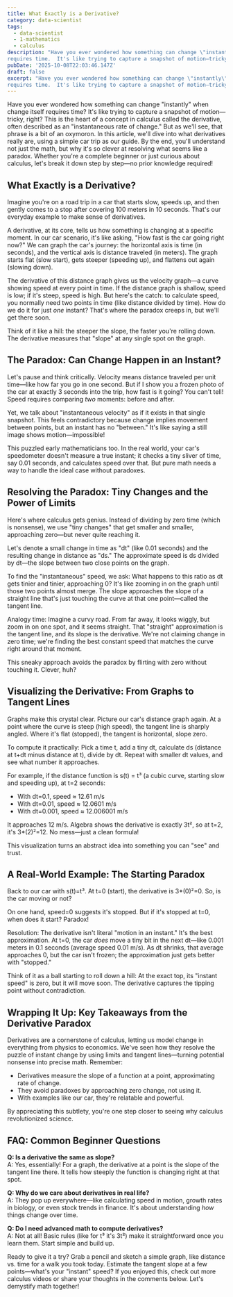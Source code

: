 ```yaml
---
title: What Exactly is a Derivative?
category: data-scientist
tags:
  - data-scientist
  - 1-mathematics
  - calculus
description: "Have you ever wondered how something can change \"instantly\" when change itself
requires time.  It's like trying to capture a snapshot of motion—tricky..."
pubDate: '2025-10-08T22:03:46.147Z'
draft: false
excerpt: "Have you ever wondered how something can change \"instantly\" when change itself
requires time.  It's like trying to capture a snapshot of motion—tricky..."
---
```


Have you ever wondered how something can change "instantly" when change itself requires time? It's like trying to capture a snapshot of motion—tricky, right? This is the heart of a concept in calculus called the derivative, often described as an "instantaneous rate of change." But as we'll see, that phrase is a bit of an oxymoron. In this article, we'll dive into what derivatives really are, using a simple car trip as our guide. By the end, you'll understand not just the math, but why it's so clever at resolving what seems like a paradox. Whether you're a complete beginner or just curious about calculus, let's break it down step by step—no prior knowledge required!

## What Exactly is a Derivative?

Imagine you're on a road trip in a car that starts slow, speeds up, and then gently comes to a stop after covering 100 meters in 10 seconds. That's our everyday example to make sense of derivatives.

A derivative, at its core, tells us how something is changing at a specific moment. In our car scenario, it's like asking, "How fast is the car going right now?" We can graph the car's journey: the horizontal axis is time (in seconds), and the vertical axis is distance traveled (in meters). The graph starts flat (slow start), gets steeper (speeding up), and flattens out again (slowing down).

The derivative of this distance graph gives us the velocity graph—a curve showing speed at every point in time. If the distance graph is shallow, speed is low; if it's steep, speed is high. But here's the catch: to calculate speed, you normally need two points in time (like distance divided by time). How do we do it for just _one_ instant? That's where the paradox creeps in, but we'll get there soon.

Think of it like a hill: the steeper the slope, the faster you're rolling down. The derivative measures that "slope" at any single spot on the graph.

## The Paradox: Can Change Happen in an Instant?

Let's pause and think critically. Velocity means distance traveled per unit time—like how far you go in one second. But if I show you a frozen photo of the car at exactly 3 seconds into the trip, how fast is it going? You can't tell! Speed requires comparing _two_ moments: before and after.

Yet, we talk about "instantaneous velocity" as if it exists in that single snapshot. This feels contradictory because change implies movement between points, but an instant has no "between." It's like saying a still image shows motion—impossible!

This puzzled early mathematicians too. In the real world, your car's speedometer doesn't measure a true instant; it checks a tiny sliver of time, say 0.01 seconds, and calculates speed over that. But pure math needs a way to handle the ideal case without paradoxes.

## Resolving the Paradox: Tiny Changes and the Power of Limits

Here's where calculus gets genius. Instead of dividing by zero time (which is nonsense), we use "tiny changes" that get smaller and smaller, approaching zero—but never quite reaching it.

Let's denote a small change in time as "dt" (like 0.01 seconds) and the resulting change in distance as "ds." The approximate speed is ds divided by dt—the slope between two close points on the graph.

To find the "instantaneous" speed, we ask: What happens to this ratio as dt gets tinier and tinier, approaching 0? It's like zooming in on the graph until those two points almost merge. The slope approaches the slope of a straight line that's just touching the curve at that one point—called the tangent line.

Analogy time: Imagine a curvy road. From far away, it looks wiggly, but zoom in on one spot, and it seems straight. That "straight" approximation is the tangent line, and its slope is the derivative. We're not claiming change in zero time; we're finding the best constant speed that matches the curve right around that moment.

This sneaky approach avoids the paradox by flirting with zero without touching it. Clever, huh?

## Visualizing the Derivative: From Graphs to Tangent Lines

Graphs make this crystal clear. Picture our car's distance graph again. At a point where the curve is steep (high speed), the tangent line is sharply angled. Where it's flat (stopped), the tangent is horizontal, slope zero.

To compute it practically: Pick a time t, add a tiny dt, calculate ds (distance at t+dt minus distance at t), divide by dt. Repeat with smaller dt values, and see what number it approaches.

For example, if the distance function is s(t) = t³ (a cubic curve, starting slow and speeding up), at t=2 seconds:

- With dt=0.1, speed ≈ 12.61 m/s
- With dt=0.01, speed ≈ 12.0601 m/s
- With dt=0.001, speed ≈ 12.006001 m/s

It approaches 12 m/s. Algebra shows the derivative is exactly 3t², so at t=2, it's 3\*(2)²=12. No mess—just a clean formula!

This visualization turns an abstract idea into something you can "see" and trust.

## A Real-World Example: The Starting Paradox

Back to our car with s(t)=t³. At t=0 (start), the derivative is 3\*(0)²=0. So, is the car moving or not?

On one hand, speed=0 suggests it's stopped. But if it's stopped at t=0, when does it start? Paradox!

Resolution: The derivative isn't literal "motion in an instant." It's the best approximation. At t=0, the car _does_ move a tiny bit in the next dt—like 0.001 meters in 0.1 seconds (average speed 0.01 m/s). As dt shrinks, that average approaches 0, but the car isn't frozen; the approximation just gets better with "stopped."

Think of it as a ball starting to roll down a hill: At the exact top, its "instant speed" is zero, but it will move soon. The derivative captures the tipping point without contradiction.

## Wrapping It Up: Key Takeaways from the Derivative Paradox

Derivatives are a cornerstone of calculus, letting us model change in everything from physics to economics. We've seen how they resolve the puzzle of instant change by using limits and tangent lines—turning potential nonsense into precise math. Remember:

- Derivatives measure the slope of a function at a point, approximating rate of change.
- They avoid paradoxes by approaching zero change, not using it.
- With examples like our car, they're relatable and powerful.

By appreciating this subtlety, you're one step closer to seeing why calculus revolutionized science.

## FAQ: Common Beginner Questions

**Q: Is a derivative the same as slope?**  
A: Yes, essentially! For a graph, the derivative at a point is the slope of the tangent line there. It tells how steeply the function is changing right at that spot.

**Q: Why do we care about derivatives in real life?**  
A: They pop up everywhere—like calculating speed in motion, growth rates in biology, or even stock trends in finance. It's about understanding _how_ things change over time.

**Q: Do I need advanced math to compute derivatives?**  
A: Not at all! Basic rules (like for t³ it's 3t²) make it straightforward once you learn them. Start simple and build up.

Ready to give it a try? Grab a pencil and sketch a simple graph, like distance vs. time for a walk you took today. Estimate the tangent slope at a few points—what's your "instant" speed? If you enjoyed this, check out more calculus videos or share your thoughts in the comments below. Let's demystify math together!
